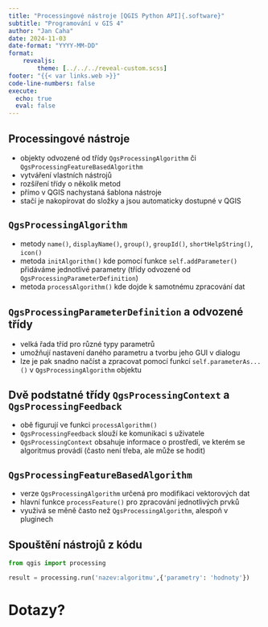 ```yaml
---
title: "Processingové nástroje [QGIS Python API]{.software}"
subtitle: "Programování v GIS 4"
author: "Jan Caha"
date: 2024-11-03
date-format: "YYYY-MM-DD"
format: 
    revealjs:
        theme: [../../../reveal-custom.scss]
footer: "{{< var links.web >}}"
code-line-numbers: false
execute:
  echo: true
  eval: false
---
```


## Processingové nástroje

- objekty odvozené od třídy `QgsProcessingAlgorithm` či `QgsProcessingFeatureBasedAlgorithm`
- vytváření vlastních nástrojů
- rozšíření třídy o několik metod
- přímo v QGIS nachystaná šablona nástroje
- stačí je nakopírovat do složky a jsou automaticky dostupné v QGIS

## `QgsProcessingAlgorithm`

- metody `name()`, `displayName()`, `group()`, `groupId()`, `shortHelpString()`, `icon()`
- metoda `initAlgorithm()` kde pomocí funkce `self.addParameter()` přidáváme jednotlivé parametry (třídy odvozené od `QgsProcessingParameterDefinition`)
- metoda `processAlgorithm()` kde dojde k samotnému zpracování dat

## `QgsProcessingParameterDefinition` a odvozené třídy

- velká řada tříd pro různé typy parametrů
- umožňují nastavení daného parametru a tvorbu jeho GUI v dialogu
- lze je pak snadno načíst a zpracovat pomocí funkcí `self.parameterAs...()` v `QgsProcessingAlgorithm` objektu

## Dvě podstatné třídy `QgsProcessingContext` a `QgsProcessingFeedback`

- obě figurují ve funkci `processAlgorithm()`
- `QgsProcessingFeedback` slouží ke komunikaci s uživatele 
- `QgsProcessingContext` obsahuje informace o prostředí, ve kterém se algoritmus provádí (často není třeba, ale může se hodit)

## `QgsProcessingFeatureBasedAlgorithm`

- verze `QgsProcessingAlgorithm` určená pro modifikaci vektorových dat
- hlavní funkce `processFeature()` pro zpracování jednotlivých prvků
- využivá se měně často než `QgsProcessingAlgorithm`, alespoň v pluginech

## Spouštění nástrojů z kódu

```python
from qgis import processing

result = processing.run('nazev:algoritmu',{'parametry': 'hodnoty'})
```


# Dotazy?{.center}